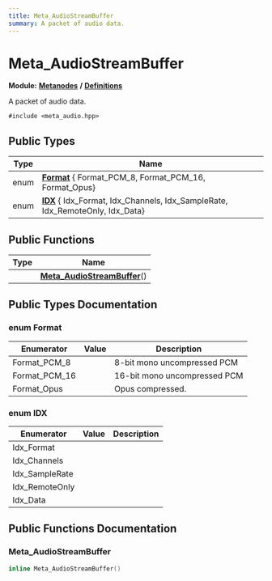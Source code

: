 ```yaml
---
title: Meta_AudioStreamBuffer
summary: A packet of audio data. 
---
```


# Meta_AudioStreamBuffer

**Module:** **[Metanodes](../../modules/metanodes/index.mdx)** **/** **[Definitions](../../modules/metanodes/definitions.mdx)**

A packet of audio data. 

`#include <meta_audio.hpp>`

## Public Types

| Type           | Name           |
| -------------- | -------------- |
| enum| **[Format](#enum-format)** { Format_PCM_8, Format_PCM_16, Format_Opus} |
| enum| **[IDX](#enum-idx)** { Idx_Format, Idx_Channels, Idx_SampleRate, Idx_RemoteOnly, Idx_Data} |

## Public Functions

| Type           | Name           |
| -------------- | -------------- |
| | **[Meta_AudioStreamBuffer](#meta-audiostreambuffer)**() |

## Public Types Documentation

### enum Format

| Enumerator | Value | Description |
| ---------- | ----- | ----------- |
| Format_PCM_8 | | 8-bit mono uncompressed PCM   |
| Format_PCM_16 | | 16-bit mono uncompressed PCM   |
| Format_Opus | | Opus compressed.   |

### enum IDX

| Enumerator | Value | Description |
| ---------- | ----- | ----------- |
| Idx_Format | |   |
| Idx_Channels | |   |
| Idx_SampleRate | |   |
| Idx_RemoteOnly | |   |
| Idx_Data | |   |

## Public Functions Documentation

### Meta_AudioStreamBuffer

```cpp
inline Meta_AudioStreamBuffer()
```
